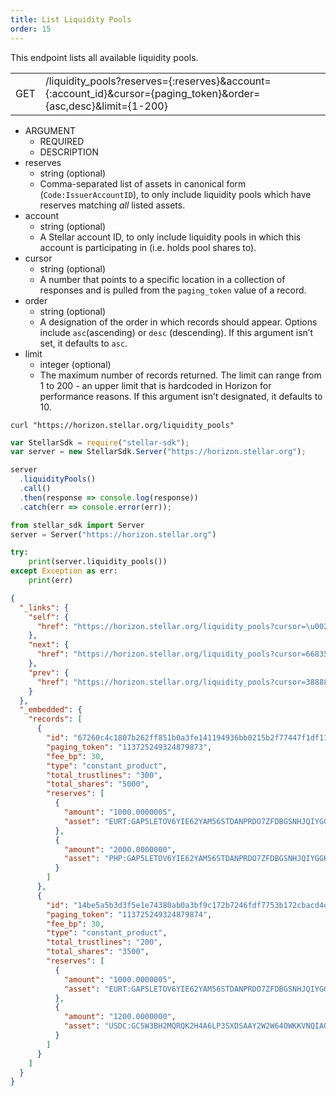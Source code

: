 ```yaml
---
title: List Liquidity Pools
order: 15
---
```



This endpoint lists all available liquidity pools.

<Endpoint>


|  |  |
| --- | --- |
| GET | /liquidity_pools?reserves={:reserves}&account={:account_id}&cursor={paging_token}&order={asc,desc}&limit={1-200} |

</Endpoint>


<AttributeTable>


- ARGUMENT
  - REQUIRED
  - DESCRIPTION
- reserves
  - string (optional)
  - Comma-separated list of assets in canonical form (`Code:IssuerAccountID`), to only include liquidity pools which have reserves matching _all_ listed assets.
- account
  - string (optional)
  - A Stellar account ID, to only include liquidity pools in which this account is participating in (i.e. holds pool shares to).
- cursor
  - string (optional)
  - A number that points to a specific location in a collection of responses and is pulled from the `paging_token` value of a record.
- order
  - string (optional)
  - A designation of the order in which records should appear. Options include `asc`(ascending) or `desc` (descending). If this argument isn’t set, it defaults to `asc`.
- limit
  - integer (optional)
  - The maximum number of records returned. The limit can range from 1 to 200 - an upper limit that is hardcoded in Horizon for performance reasons. If this argument isn’t designated, it defaults to 10.

</AttributeTable>


<CodeExample title="Example Request">


```curl
curl "https://horizon.stellar.org/liquidity_pools"
```

```js
var StellarSdk = require("stellar-sdk");
var server = new StellarSdk.Server("https://horizon.stellar.org");

server
  .liquidityPools()
  .call()
  .then(response => console.log(response))
  .catch(err => console.error(err));
```

```python
from stellar_sdk import Server
server = Server("https://horizon.stellar.org")

try:
	print(server.liquidity_pools())
except Exception as err:
	print(err)
```

</CodeExample>


<ExampleResponse title="Example Response">


```json
{
  "_links": {
    "self": {
      "href": "https://horizon.stellar.org/liquidity_pools?cursor=\u0026limit=10\u0026order=asc"
    },
    "next": {
      "href": "https://horizon.stellar.org/liquidity_pools?cursor=66835-00000000c582697b67cbec7f9ce64f4dc67bfb2bfd26318bb9f964f4d70e3f41f650b1e6\u0026limit=10\u0026order=asc"
    },
    "prev": {
      "href": "https://horizon.stellar.org/liquidity_pools?cursor=38888-00000000929b20b72e5890ab51c24f1cc46fa01c4f318d8d33367d24dd614cfdf5491072\u0026limit=10\u0026order=desc"
    }
  },
  "_embedded": {
    "records": [
      {
        "id": "67260c4c1807b262ff851b0a3fe141194936bb0215b2f77447f1df11998eabb9",
        "paging_token": "113725249324879873",
        "fee_bp": 30,
        "type": "constant_product",
        "total_trustlines": "300",
        "total_shares": "5000",
        "reserves": [
          {
            "amount": "1000.0000005",
            "asset": "EURT:GAP5LETOV6YIE62YAM56STDANPRDO7ZFDBGSNHJQIYGGKSMOZAHOOS2S"
          },
          {
            "amount": "2000.0000000",
            "asset": "PHP:GAP5LETOV6YIE62YAM56STDANPRDO7ZFDBGSNHJQIYGGKSMOZAHOOS2S"
          }
        ]
      },
      {
        "id": "14be5a5b3d3f5e1e74380ab0a3bf9c172b7246fdf7753b172cbacd4d66143c08",
        "paging_token": "113725249324879874",
        "fee_bp": 30,
        "type": "constant_product",
        "total_trustlines": "200",
        "total_shares": "3500",
        "reserves": [
          {
            "amount": "1000.0000005",
            "asset": "EURT:GAP5LETOV6YIE62YAM56STDANPRDO7ZFDBGSNHJQIYGGKSMOZAHOOS2S"
          },
          {
            "amount": "1200.0000000",
            "asset": "USDC:GC5W3BH2MQRQK2H4A6LP3SXDSAAY2W2W64OWKKVNQIAOVWSAHFDEUSDC"
          }
        ]
      }
    ]
  }
}
```

</ExampleResponse>

